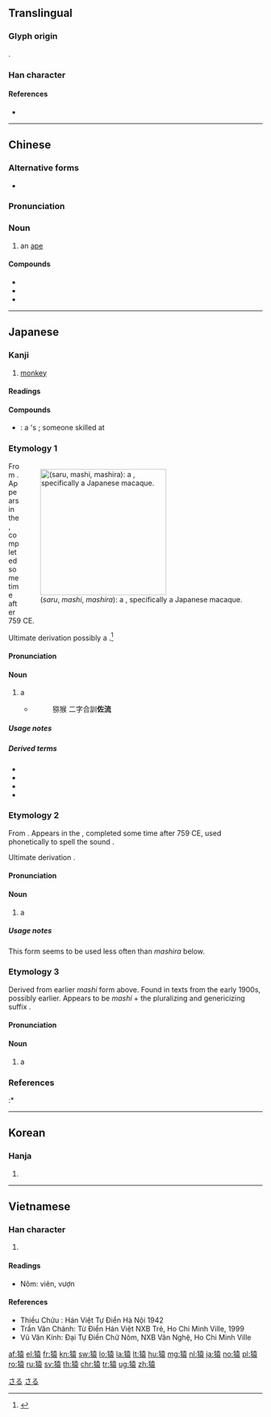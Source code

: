 {{character info/new}}
{{also|猨}}
==Translingual==

===Glyph origin===
{{Han etym}}
{{Han compound|犬|alt1=犭|袁|ls=psc|c1=s|c2=p}}.

===Han character===
{{Han char|rn=94|rad=犬|as=10|sn=13|four=44232|canj=KHGRV|ids=⿰犭袁}}

====References====
* {{Han ref|kx=0716.190|dkj=20584|dj=1128.090|hdz=21361.150|uh=733F|ud=29503|bh=B7E1|bd=47073}}

----
==Chinese==
{{zh-forms}}

===Alternative forms===
* {{zh-l|猨}}

===Pronunciation===
{{zh-pron
|m=yuán
|c=jyun4
|mn=qz,tw,xm,zz:oân
|mc=y
|oc=y
|cat=n
}}

===Noun===
{{zh-noun}}

# an [[ape]]

====Compounds====
* {{zh-l|猿猴}}
* {{zh-l|猿人}}
* {{zh-l|類人猿}}

{{zh-cat|Primates}}
----

==Japanese==

===Kanji===
{{ja-kanji|grade=c|rs=犬10}}

# [[monkey]]

====Readings====
{{ja-readings
|goon=[[おん]] (on)
|kanon=[[えん]] (en), {{qualifier|historical}} [[ゑん]] (wen)
|kun=[[さる]] (saru), [[まし]] (mashi) {{non-joyo-reading}}, [[ましら]] (mashira) {{non-joyo-reading}}
|nanori=[[さ]] (sa), [[さわ]] (sawa)
}}

====Compounds====
{{der-top|Compounds}}
* {{ja-r|猿%臂|えん%ぴ}}: a {{l|en|monkey}}'s {{l|en|elbow}}; someone skilled at {{l|en|archery}}
{{der-bottom}}

===Etymology 1===
<div style="float:right;">
{{wikipedia|lang=ja|サル}}
{{wikipedia|Monkey}}
[[File:JapaneseMacaqueM2218.jpg|thumb|250px|{{lang|ja|猿}} (''saru'', ''mashi'', ''mashira''): a '''{{l|en|monkey}}''', specifically a Japanese macaque.]]
</div>
{{ja-kanjitab|yomi=k|さる}}

From {{inh|ja|ojp|sort=さる|-}}.  Appears in the ''{{w|Man'yōshū}}'', completed some time after 759 CE.

Ultimate derivation possibly a {{bor|nocap=1|sort=さる|ja|ain|サロ|tr=saro||monkey|pos=from {{m|ain|サㇻ|tr=sar||a tail}} + {{m|ain|オ|tr=o||to bear, to wear, to carry}}}}.<ref name="BAT">{{R:ain:B}}</ref>

====Pronunciation====
{{ja-pron|yomi=k|さる|acc=1|acc_ref=DJR,SMK5}}

====Noun====
{{ja-noun|さる|サル}}

# a {{l|en|monkey}}
#* {{RQ:Konkōmyō Saishōōkyō Ongi|10 (back)}}
#*: 猕猴 二字合訓'''佐流'''

=====Usage notes=====
{{U:ja:biology|サル}}

=====Derived terms=====
{{der-top}}
* {{ja-r|日%本%猿|^ニ%ホン%ザル}}
* {{ja-r|狐%猿|キツネ%ザル}}
* {{ja-r|猿も木から落ちる|さる も き から おちる}}
* {{ja-r|申|さる}}
{{der-bottom}}

===Etymology 2===
{{ja-kanjitab|yomi=k|まし}}

From {{inh|ja|ojp|sort=まし}}.  Appears in the ''{{w|Man'yōshū}}'', completed some time after 759 CE, used phonetically to spell the sound {{IPAchar|/masi/}}.

Ultimate derivation {{unk|nocap=1|sort=まし}}.

====Pronunciation====
{{ja-pron|yomi=k|まし|acc=1|acc_ref=SMK5}}

====Noun====
{{ja-noun|まし}}

# {{lb|ja|sort=まし|archaic|possibly|_|obsolete}} a {{l|en|monkey}}

=====Usage notes=====
This form seems to be used less often than ''mashira'' below.

===Etymology 3===
{{ja-kanjitab|yomi=k|ましら}}

Derived from earlier ''mashi'' form above.  Found in texts from the early 1900s, possibly earlier.  Appears to be ''mashi'' + the pluralizing and genericizing suffix {{m|ja|ら|tr=ra}}.

====Pronunciation====
{{ja-pron|yomi=k|ましら|acc=0|acc_ref=DJR,SMK5|acc2=1|acc2_ref=DJR}}

====Noun====
{{ja-noun|ましら}}

# {{lb|ja|sort=まし|archaic}} a {{l|en|monkey}}

===References===
<references/>
:* {{R:Konkōmyō Saishōōkyō Ongi}}

[[Category:Japanese basic words|さる]]
[[Category:ja:Monkeys|さる]]

----

==Korean==

===Hanja===
{{ko-hanja|hangeul=원|eumhun=|rv=won|mr=wŏn|y=wen}}

# {{defn|lang=ko|sort=犬10}}

----

==Vietnamese==

===Han character===
{{vi-hantu|[[viên]], [[vượn]], [[ươi]]|rs=犬10}}

# {{defn|lang=vi|sort=犬10}}

====Readings====
* Nôm: viên, vượn

====References====
* Thiều Chửu : Hán Việt Tự Điển Hà Nội 1942
* Trần Văn Chánh: Từ Điển Hán Việt NXB Trẻ, Ho Chi Minh Ville, 1999
* Vũ Văn Kính: Đại Tự Điển Chữ Nôm, NXB Văn Nghệ, Ho Chi Minh Ville

[[af:猿]]
[[el:猿]]
[[fr:猿]]
[[kn:猿]]
[[sw:猿]]
[[lo:猿]]
[[la:猿]]
[[lt:猿]]
[[hu:猿]]
[[mg:猿]]
[[nl:猿]]
[[ja:猿]]
[[no:猿]]
[[pl:猿]]
[[ro:猿]]
[[ru:猿]]
[[sv:猿]]
[[th:猿]]
[[chr:猿]]
[[tr:猿]]
[[ug:猿]]
[[zh:猿]]